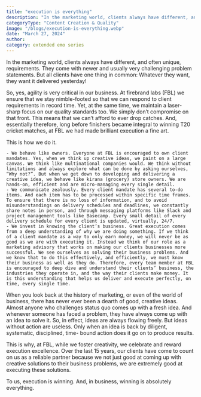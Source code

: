 ```yaml
---
title: "execution is everything"
description: "In the marketing world, clients always have different, and often unique, requirements. They come with newer and usually very challenging problem statements."
categoryType: "Content Creation & Quality"
image: "/blogs/execution-is-everything.webp"
date: "March 27, 2024"
author:
category: extended emo series
---
```


In the marketing world, clients always have different, and often unique, requirements. They come with newer and usually very challenging problem statements. But all clients have one thing in common: Whatever they want, they want it delivered yesterday!

So, yes, agility is very critical in our business. At firebrand labs (FBL) we ensure that we stay nimble-footed so that we can respond to client requirements in record time. Yet, at the same time, we maintain a laser-sharp focus on our quality standards too. We simply don’t compromise on that front. This means that we can’t afford to ever drop catches. And, essentially therefore, long before finishers became integral to winning T20 cricket matches, at FBL we had made brilliant execution a fine art.

This is how we do it.

    - We behave like owners. Everyone at FBL is encouraged to own client mandates. Yes, when we think up creative ideas, we paint on a large canvas. We think like multinational companies would. We think without limitations and always explore what can be done by asking ourselves, “Why not?”. But when we get down to developing and delivering a creative idea, we behave like kirana (grocery) store owners. We are hands-on, efficient and are micro-managing every single detail.
    - We communicate zealously. Every client mandate has several to-do items. And each item has to be processed within specific time frames. To ensure that there is no loss of information, and to avoid misunderstandings on delivery schedules and deadlines, we constantly share notes in person, and through messaging platforms like Slack and project management tools like Basecamp. Every small detail of every delivery schedule for every client is updated, virtually, 24/7.
    - We invest in knowing the client’s business. Great execution comes from a deep understanding of why we are doing something. If we think of a client mandate as a way to only earn money, we will never be as good as we are with executing it. Instead we think of our role as a marketing advisory that works on making our clients businesses more successful. We see ourselves as solving their business problems. And we know that to do this effectively, and efficiently, we must know their business as well as they do. Therefore, every team member at FBL is encouraged to deep dive and understand their clients’ business, the industries they operate in, and the way their clients make money. It is this understanding that helps us deliver and execute perfectly, on time, every single time.

When you look back at the history of marketing, or even of the world of business, there has never ever been a dearth of good, creative ideas. Almost anyone who challenges status quo comes up with a fresh idea. And whenever someone has faced a problem, they have always come up with an idea to solve it. So, in effect, ideas are always flowing freely. But ideas without action are useless. Only when an idea is back by diligent, systematic, disciplined, time- bound action does it go on to produce results.

This is why, at FBL, while we foster creativity, we celebrate and reward execution excellence. Over the last 15 years, our clients have come to count on us as a reliable partner because we not just good at coming up with creative solutions to their business problems, we are extremely good at executing these solutions.

To us, execution is winning. And, in business, winning is absolutely everything.
